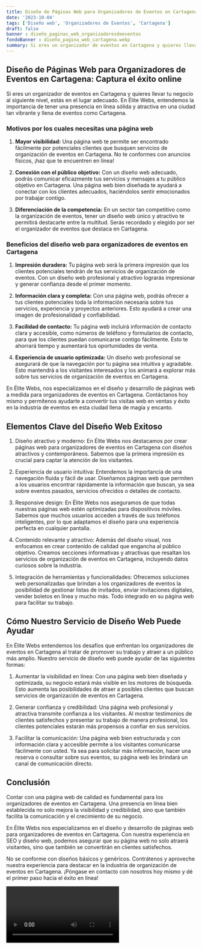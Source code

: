 ```yaml
---
title: Diseño de Páginas Web para Organizadores de Eventos en Cartagena
date: '2023-10-04'
tags: ['Diseño web', 'Organizadores de Eventos', 'Cartagena']
draft: false
banner : diseño_paginas_web_organizadoresdeeventos
fondoBanner : diseño_pagina_web_cartagena.webp
summary: Si eres un organizador de eventos en Cartagena y quieres llevar tu negocio al siguiente nivel, estás en el lugar adecuado. En Élite Webs, entendemos la importancia de tener una presencia en línea sólida y atractiva en una ciudad tan vibrante y llena de eventos como Cartagena.
---
```


## Diseño de Páginas Web para Organizadores de Eventos en Cartagena: Captura el éxito online

Si eres un organizador de eventos en Cartagena y quieres llevar tu negocio al siguiente nivel, estás en el lugar adecuado. En Élite Webs, entendemos la importancia de tener una presencia en línea sólida y atractiva en una ciudad tan vibrante y llena de eventos como Cartagena.

### Motivos por los cuales necesitas una página web

1. **Mayor visibilidad:** Una página web te permite ser encontrado fácilmente por potenciales clientes que busquen servicios de organización de eventos en Cartagena. No te conformes con anuncios físicos, ¡haz que te encuentren en línea!

2. **Conexión con el público objetivo:** Con un diseño web adecuado, podrás comunicar eficazmente tus servicios y mensajes a tu público objetivo en Cartagena. Una página web bien diseñada te ayudará a conectar con los clientes adecuados, haciéndolos sentir emocionados por trabajar contigo.

3. **Diferenciación de la competencia:** En un sector tan competitivo como la organización de eventos, tener un diseño web único y atractivo te permitirá destacarte entre la multitud. Serás recordado y elegido por ser el organizador de eventos que destaca en Cartagena.

### Beneficios del diseño web para organizadores de eventos en Cartagena

1. **Impresión duradera:** Tu página web será la primera impresión que los clientes potenciales tendrán de tus servicios de organización de eventos. Con un diseño web profesional y atractivo lograrás impresionar y generar confianza desde el primer momento.

2. **Información clara y completa:** Con una página web, podrás ofrecer a tus clientes potenciales toda la información necesaria sobre tus servicios, experiencia y proyectos anteriores. Esto ayudará a crear una imagen de profesionalidad y confiabilidad.

3. **Facilidad de contacto:** Tu página web incluirá información de contacto clara y accesible, como números de teléfono y formularios de contacto, para que los clientes puedan comunicarse contigo fácilmente. Esto te ahorrará tiempo y aumentará tus oportunidades de venta.

4. **Experiencia de usuario optimizada:** Un diseño web profesional se asegurará de que la navegación por tu página sea intuitiva y agradable. Esto mantendrá a los visitantes interesados y los animará a explorar más sobre tus servicios de organización de eventos en Cartagena.

En Élite Webs, nos especializamos en el diseño y desarrollo de páginas web a medida para organizadores de eventos en Cartagena. Contáctanos hoy mismo y permítenos ayudarte a convertir tus visitas web en ventas y éxito en la industria de eventos en esta ciudad llena de magia y encanto.

<GifSeo />

<Cta />

## Elementos Clave del Diseño Web Exitoso

1. Diseño atractivo y moderno: En Élite Webs nos destacamos por crear páginas web para organizadores de eventos en Cartagena con diseños atractivos y contemporáneos. Sabemos que la primera impresión es crucial para captar la atención de los visitantes.

2. Experiencia de usuario intuitiva: Entendemos la importancia de una navegación fluida y fácil de usar. Diseñamos páginas web que permiten a los usuarios encontrar rápidamente la información que buscan, ya sea sobre eventos pasados, servicios ofrecidos o detalles de contacto.

3. Responsive design: En Élite Webs nos aseguramos de que todas nuestras páginas web estén optimizadas para dispositivos móviles. Sabemos que muchos usuarios acceden a través de sus teléfonos inteligentes, por lo que adaptamos el diseño para una experiencia perfecta en cualquier pantalla.

4. Contenido relevante y atractivo: Además del diseño visual, nos enfocamos en crear contenido de calidad que engancha al público objetivo. Creamos secciones informativas y atractivas que resaltan los servicios de organización de eventos en Cartagena, incluyendo datos curiosos sobre la industria.

5. Integración de herramientas y funcionalidades: Ofrecemos soluciones web personalizadas que brindan a los organizadores de eventos la posibilidad de gestionar listas de invitados, enviar invitaciones digitales, vender boletos en línea y mucho más. Todo integrado en su página web para facilitar su trabajo.

## Cómo Nuestro Servicio de Diseño Web Puede Ayudar

En Élite Webs entendemos los desafíos que enfrentan los organizadores de eventos en Cartagena al tratar de promover su trabajo y atraer a un público más amplio. Nuestro servicio de diseño web puede ayudar de las siguientes formas:

1. Aumentar la visibilidad en línea: Con una página web bien diseñada y optimizada, su negocio estará más visible en los motores de búsqueda. Esto aumenta las posibilidades de atraer a posibles clientes que buscan servicios de organización de eventos en Cartagena.

2. Generar confianza y credibilidad: Una página web profesional y atractiva transmite confianza a los visitantes. Al mostrar testimonios de clientes satisfechos y presentar su trabajo de manera profesional, los clientes potenciales estarán más propensos a confiar en sus servicios.

3. Facilitar la comunicación: Una página web bien estructurada y con información clara y accesible permite a los visitantes comunicarse fácilmente con usted. Ya sea para solicitar más información, hacer una reserva o consultar sobre sus eventos, su página web les brindará un canal de comunicación directo.

## Conclusión

Contar con una página web de calidad es fundamental para los organizadores de eventos en Cartagena. Una presencia en línea bien establecida no solo mejora la visibilidad y credibilidad, sino que también facilita la comunicación y el crecimiento de su negocio.

En Élite Webs nos especializamos en el diseño y desarrollo de páginas web para organizadores de eventos en Cartagena. Con nuestra experiencia en SEO y diseño web, podemos asegurar que su página web no solo atraerá visitantes, sino que también se convertirán en clientes satisfechos.

No se conforme con diseños básicos y genéricos. Contrátenos y aproveche nuestra experiencia para destacar en la industria de organización de eventos en Cartagena. ¡Póngase en contacto con nosotros hoy mismo y dé el primer paso hacia el éxito en línea!

<Video />

<CtaBot job='Organizadores de Eventos' city='Cartagena'/>

<Gmaps query='Cartagena+españa+maps' />